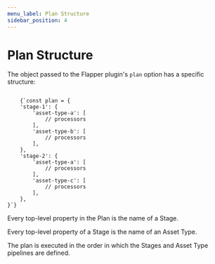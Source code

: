 ```yaml
---
menu_label: Plan Structure
sidebar_position: 4
---
```


# Plan Structure

The object passed to the Flapper plugin's `plan` option has a specific structure:

<Code language="javascript">
    {`const plan = {
    'stage-1': {
        'asset-type-a': [
            // processors
        ],
        'asset-type-b': [
            // processors
        ],
    },
    'stage-2': {
        'asset-type-a': [
            // processors
        ],
        'asset-type-c': [
            // processors
        ],
    },
}`}
</Code>

Every top-level property in the Plan is the name of a Stage.

Every top-level property of a Stage is the name of an Asset Type.

The plan is executed in the order in which the Stages and Asset Type pipelines are defined.
